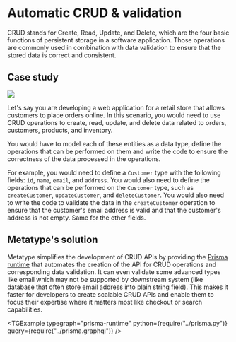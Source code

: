 
# Automatic CRUD & validation

CRUD stands for Create, Read, Update, and Delete, which are the four basic functions of persistent storage in a software application. Those operations are commonly used in combination with data validation to ensure that the stored data is correct and consistent.

## Case study

<div className="text-center md:float-right p-8">

![](image.drawio.svg)

</div>

Let's say you are developing a web application for a retail store that allows customers to place orders online. In this scenario, you would need to use CRUD operations to create, read, update, and delete data related to orders, customers, products, and inventory.

You would have to model each of these entities as a data type, define the operations that can be performed on them and write the code to ensure the correctness of the data processed in the operations.

For example, you would need to define a `Customer` type with the following fields: `id`, `name`, `email`, and `address`. You would also need to define the operations that can be performed on the `Customer` type, such as `createCustomer`, `updateCustomer`, and `deleteCustomer`. You would also need to write the code to validate the data in the `createCustomer` operation to ensure that the customer's email address is valid and that the customer's address is not empty. Same for the other fields.

## Metatype's solution

Metatype simplifies the development of CRUD APIs by providing the [Prisma runtime](/docs/reference/typegraph/typegraph/providers/prisma/runtimes/prisma) that automates the creation of the API for CRUD operations and corresponding data validation. It can even validate some advanced types like email which may not be supported by downstream system (like database that often store email address into plain string field). This makes it faster for developers to create scalable CRUD APIs and enable them to focus their expertise where it matters most like checkout or search capabilities.

<TGExample
  typegraph="prisma-runtime"
  python={require("../prisma.py")}
  query={require("../prisma.graphql")}
/>
